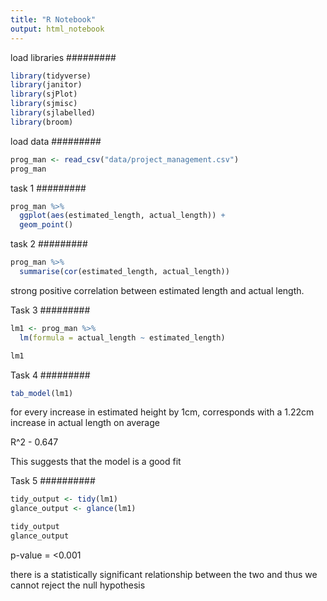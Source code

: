 ```yaml
---
title: "R Notebook"
output: html_notebook
---
```


#########
load libraries
#########

```r
library(tidyverse)
library(janitor)
library(sjPlot)
library(sjmisc)
library(sjlabelled)
library(broom)
```

#########
load data
#########

```r
prog_man <- read_csv("data/project_management.csv")
prog_man
```
#########
task 1
#########

```r
prog_man %>% 
  ggplot(aes(estimated_length, actual_length)) +
  geom_point()
```

#########
task 2
#########

```r
prog_man %>% 
  summarise(cor(estimated_length, actual_length))
```
strong positive correlation between estimated length and actual length.


#########
Task 3
#########

```r
lm1 <- prog_man %>% 
  lm(formula = actual_length ~ estimated_length)

lm1
```

#########
Task 4
#########

```r
tab_model(lm1)
```

for every increase in estimated height by 1cm, corresponds with a 1.22cm increase
in actual length on average

R^2 - 0.647 

This suggests that the model is a good fit


##########
Task 5
##########

```r
tidy_output <- tidy(lm1)
glance_output <- glance(lm1)

tidy_output
glance_output
```

p-value = <0.001

there is a statistically significant relationship between the two and thus we 
cannot reject the null hypothesis 
